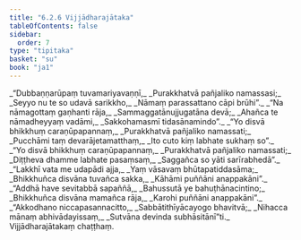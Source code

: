 ```yaml
---
title: "6.2.6 Vijjādharajātaka"
tableOfContents: false
sidebar:
  order: 7
type: "tipitaka"
basket: "su"
book: "ja1"
---
```



<DynamicBreadcrumb />

<Division number="109" book="ja1">

<Paragraph number="1443" type="verses" book="ja1">
_“Dubbaṇṇarūpaṃ tuvamariyavaṇṇī,_  
_Purakkhatvā pañjaliko namassasi;_  
_Seyyo nu te so udavā sarikkho,_  
_Nāmaṃ parassattano cāpi brūhi”._  

</Paragraph>

</Division>
<Division number="110" book="ja1">

<Paragraph number="1444" type="verses" book="ja1">
_“Na nāmagottaṃ gaṇhanti rāja,_  
_Sammaggatānujjugatāna devā;_  
_Ahañca te nāmadheyyaṃ vadāmi,_  
_Sakkohamasmī tidasānamindo”._  

</Paragraph>

</Division>
<Division number="111" book="ja1">

<Paragraph number="1445" type="verses" book="ja1">
_“Yo disvā bhikkhuṃ caraṇūpapannaṃ,_  
_Purakkhatvā pañjaliko namassati;_  
_Pucchāmi taṃ devarājetamatthaṃ,_  
_Ito cuto kiṃ labhate sukhaṃ so”._  

</Paragraph>

</Division>
<Division number="112" book="ja1">

<Paragraph number="1446" type="verses" book="ja1">
_“Yo disvā bhikkhuṃ caraṇūpapannaṃ,_  
_Purakkhatvā pañjaliko namassati;_  
_Diṭṭheva dhamme labhate pasaṃsaṃ,_  
_Saggañca so yāti sarīrabhedā”._  

</Paragraph>

</Division>
<Division number="113" book="ja1">

<Paragraph number="1447" type="verses" book="ja1">
_“Lakkhī vata me udapādi ajja,_  
_Yaṃ vāsavaṃ bhūtapatiddasāma;_  
_Bhikkhuñca disvāna tuvañca sakka,_  
_Kāhāmi puññāni anappakāni”._  

</Paragraph>

</Division>
<Division number="114" book="ja1">

<Paragraph number="1448" type="verses" book="ja1">
_“Addhā have sevitabbā sapaññā,_  
_Bahussutā ye bahuṭhānacintino;_  
_Bhikkhuñca disvāna mamañca rāja,_  
_Karohi puññāni anappakāni”._  

</Paragraph>

</Division>
<Division number="115" book="ja1">

<Paragraph number="1449" type="verses" book="ja1">
_“Akkodhano niccapasannacitto,_  
_Sabbātithīyācayogo bhavitvā;_  
_Nihacca mānaṃ abhivādayissaṃ,_  
_Sutvāna devinda subhāsitānī”ti._  


</Paragraph>
</Division>

<Paragraph number="1450" type="center" book="ja1">
Vijjādharajātakaṃ chaṭṭhaṃ.
</Paragraph>